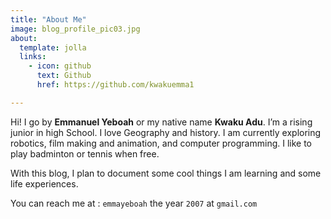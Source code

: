 ```yaml
---
title: "About Me"
image: blog_profile_pic03.jpg
about:
  template: jolla
  links:
    - icon: github
      text: Github
      href: https://github.com/kwakuemma1 

---
```


Hi! I go by **Emmanuel Yeboah** or my native name **Kwaku Adu**. I'm a rising junior in high School. I love Geography and history. I am currently exploring robotics, film making and animation, and computer programming. I like to play badminton or tennis when free.  

With this blog, I plan to document some cool things I am learning and some life experiences.

You can reach  me at : `emmayeboah` the year `2007` at `gmail.com` 